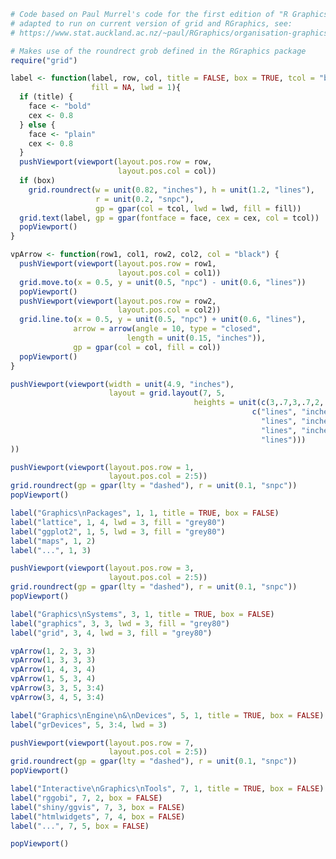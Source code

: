 ```r
# Code based on Paul Murrel's code for the first edition of "R Graphics"
# adapted to run on current version of grid and RGraphics, see:
# https://www.stat.auckland.ac.nz/~paul/RGraphics/organisation-graphicslevels.R

# Makes use of the roundrect grob defined in the RGraphics package
require("grid")

label <- function(label, row, col, title = FALSE, box = TRUE, tcol = "black",
                  fill = NA, lwd = 1){
  if (title) {
    face <- "bold"
    cex <- 0.8
  } else {
    face <- "plain"
    cex <- 0.8
  }
  pushViewport(viewport(layout.pos.row = row,
                        layout.pos.col = col))
  if (box)
    grid.roundrect(w = unit(0.82, "inches"), h = unit(1.2, "lines"),
                   r = unit(0.2, "snpc"), 
                   gp = gpar(col = tcol, lwd = lwd, fill = fill))
  grid.text(label, gp = gpar(fontface = face, cex = cex, col = tcol))
  popViewport()
}

vpArrow <- function(row1, col1, row2, col2, col = "black") {
  pushViewport(viewport(layout.pos.row = row1,
                        layout.pos.col = col1))
  grid.move.to(x = 0.5, y = unit(0.5, "npc") - unit(0.6, "lines"))
  popViewport()
  pushViewport(viewport(layout.pos.row = row2,
                        layout.pos.col = col2))
  grid.line.to(x = 0.5, y = unit(0.5, "npc") + unit(0.6, "lines"),
              arrow = arrow(angle = 10, type = "closed",
                          length = unit(0.15, "inches")),
              gp = gpar(col = col, fill = col))
  popViewport()
}

pushViewport(viewport(width = unit(4.9, "inches"),
                      layout = grid.layout(7, 5,
                                         heights = unit(c(3,.7,3,.7,2,.7,3),
                                                      c("lines", "inches",
                                                        "lines", "inches",
                                                        "lines", "inches",
                                                        "lines")))
))

pushViewport(viewport(layout.pos.row = 1,
                      layout.pos.col = 2:5))
grid.roundrect(gp = gpar(lty = "dashed"), r = unit(0.1, "snpc"))
popViewport()

label("Graphics\nPackages", 1, 1, title = TRUE, box = FALSE)
label("lattice", 1, 4, lwd = 3, fill = "grey80")
label("ggplot2", 1, 5, lwd = 3, fill = "grey80")
label("maps", 1, 2)
label("...", 1, 3)

pushViewport(viewport(layout.pos.row = 3,
                      layout.pos.col = 2:5))
grid.roundrect(gp = gpar(lty = "dashed"), r = unit(0.1, "snpc"))
popViewport()

label("Graphics\nSystems", 3, 1, title = TRUE, box = FALSE)
label("graphics", 3, 3, lwd = 3, fill = "grey80")
label("grid", 3, 4, lwd = 3, fill = "grey80")

vpArrow(1, 2, 3, 3)
vpArrow(1, 3, 3, 3)
vpArrow(1, 4, 3, 4)
vpArrow(1, 5, 3, 4)
vpArrow(3, 3, 5, 3:4)
vpArrow(3, 4, 5, 3:4)

label("Graphics\nEngine\n&\nDevices", 5, 1, title = TRUE, box = FALSE)
label("grDevices", 5, 3:4, lwd = 3)

pushViewport(viewport(layout.pos.row = 7,
                      layout.pos.col = 2:5))
grid.roundrect(gp = gpar(lty = "dashed"), r = unit(0.1, "snpc"))
popViewport()

label("Interactive\nGraphics\nTools", 7, 1, title = TRUE, box = FALSE)
label("rggobi", 7, 2, box = FALSE)
label("shiny/ggvis", 7, 3, box = FALSE)
label("htmlwidgets", 7, 4, box = FALSE)
label("...", 7, 5, box = FALSE)

popViewport()
```